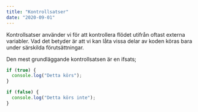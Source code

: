 ```yaml
---
title: "Kontrollsatser"
date: "2020-09-01"
---
```


Kontrollsatser använder vi för att kontrollera flödet utifrån oftast externa variabler. Vad det betyder är att vi kan låta vissa delar av koden köras bara under särskilda förutsättningar.

Den mest grundläggande kontrollsatsen är en ifsats;

```javascript
if (true) {
  console.log("Detta körs");
}

if (false) {
  console.log("Detta körs inte");
}
```
